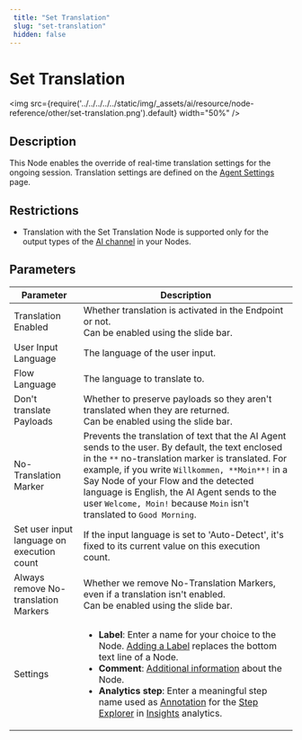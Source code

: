 ```yaml
---
 title: "Set Translation" 
 slug: "set-translation" 
 hidden: false 
---
```


# Set Translation

<img src={require('../../../../../static/img/_assets/ai/resource/node-reference/other/set-translation.png').default} width="50%" />

## Description

This Node enables the override of real-time translation settings for the ongoing session. Translation settings are defined on the [Agent Settings](../../../administer/access/project-settings.mdx) page.

## Restrictions

- Translation with the Set Translation Node is supported only for the output types of the [AI channel](../basic/say.mdx) in your Nodes.

## Parameters

| Parameter                                  | Description                                                                                                                                                                                                                                                                                                                                                                                                                                                                                                               |
|--------------------------------------------|---------------------------------------------------------------------------------------------------------------------------------------------------------------------------------------------------------------------------------------------------------------------------------------------------------------------------------------------------------------------------------------------------------------------------------------------------------------------------------------------------------------------------|
| Translation Enabled                        | Whether translation is activated in the Endpoint or not.<br />Can be enabled using the slide bar.                                                                                                                                                                                                                                                                                                                                                                                                                           |
| User Input Language                        | The language of the user input.                                                                                                                                                                                                                                                                                                                                                                                                                                                                                           |
| Flow Language                              | The language to translate to.                                                                                                                                                                                                                                                                                                                                                                                                                                                                                             |
| Don't translate Payloads                   | Whether to preserve payloads so they aren't translated when they are returned.<br/>Can be enabled using the slide bar.                                                                                                                                                                                                                                                                                                                                                                                                    |
| No-Translation Marker                      | Prevents the translation of text that the AI Agent sends to the user. By default, the text enclosed in the `**` no-translation marker is translated. For example, if you write `Willkommen, **Moin**!` in a Say Node of your Flow and the detected language is English, the AI Agent sends to the user `Welcome, Moin!` because `Moin` isn't translated to `Good Morning`.                                                                                                                                                |
| Set user input language on execution count | If the input language is set to 'Auto-Detect', it's fixed to its current value on this execution count.                                                                                                                                                                                                                                                                                                                                                                                                                   |
| Always remove  No-translation Markers      | Whether we remove No-Translation Markers, even if a translation isn't enabled.<br/>Can be enabled using the slide bar.                                                                                                                                                                                                                                                                                                                                                                                                    |
| Settings                                   | <ul><li>**Label**: Enter a name for your choice to the Node. [Adding a Label](../../../resource/nodes/overview.mdx) replaces the bottom text line of a Node.</li><li>**Comment**: [Additional information](../../nodes/overview.mdx) about the Node.</li><li>**Analytics step**: Enter a meaningful step name used as [Annotation](../../../../insights/explorers/step.mdx#annotate-nodes) for the [Step Explorer](../../../../insights/explorers/step.mdx) in [Insights](../../../../insights/overview.mdx) analytics.</li></ul> |
